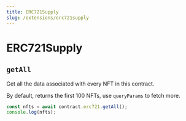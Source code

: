 ```yaml
---
title: ERC721Supply
slug: /extensions/erc721supply
---
```


# ERC721Supply

## `getAll`

Get all the data associated with every NFT in this contract.

By default, returns the first 100 NFTs, use `queryParams` to fetch more.

```javascript
const nfts = await contract.erc721.getAll();
console.log(nfts);
```
